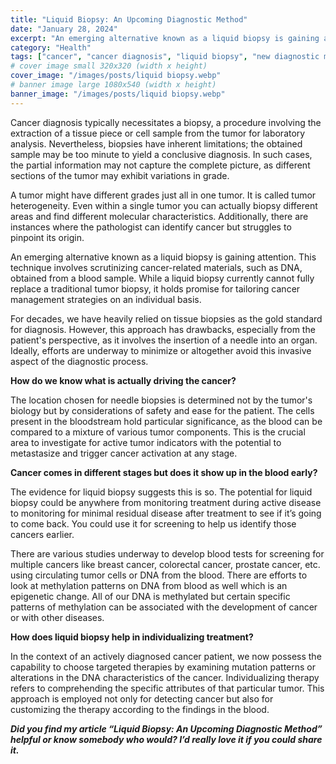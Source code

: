 ```yaml
---
title: "Liquid Biopsy: An Upcoming Diagnostic Method"
date: "January 28, 2024"
excerpt: "An emerging alternative known as a liquid biopsy is gaining attention. This technique involves scrutinizing cancer-related materials, such as DNA, obtained from a blood sample. While a liquid biopsy currently cannot fully replace a traditional tumor biopsy, it holds promise for tailoring cancer management strategies on an individual basis."
category: "Health"
tags: ["cancer", "cancer diagnosis", "liquid biopsy", "new diagnostic method", "upcoming lab test", "health innovation", "cancer research", "targeted therapy", "personalized medicine"]
# cover image small 320x320 (width x height)
cover_image: "/images/posts/liquid biopsy.webp"
# banner image large 1080x540 (width x height)
banner_image: "/images/posts/liquid biopsy.webp"
---
```

Cancer diagnosis typically necessitates a biopsy, a procedure involving the extraction of a tissue piece or cell sample from the tumor for laboratory analysis. Nevertheless, biopsies have inherent limitations; the obtained sample may be too minute to yield a conclusive diagnosis. In such cases, the partial information may not capture the complete picture, as different sections of the tumor may exhibit variations in grade.

A tumor might have different grades just all in one tumor. It is called tumor heterogeneity. Even within a single tumor you can actually biopsy different areas and find different molecular characteristics. Additionally, there are instances where the pathologist can identify cancer but struggles to pinpoint its origin.

An emerging alternative known as a liquid biopsy is gaining attention. This technique involves scrutinizing cancer-related materials, such as DNA, obtained from a blood sample. While a liquid biopsy currently cannot fully replace a traditional tumor biopsy, it holds promise for tailoring cancer management strategies on an individual basis.

For decades, we have heavily relied on tissue biopsies as the gold standard for diagnosis. However, this approach has drawbacks, especially from the patient's perspective, as it involves the insertion of a needle into an organ. Ideally, efforts are underway to minimize or altogether avoid this invasive aspect of the diagnostic process.

**How do we know what is actually driving the cancer?**

The location chosen for needle biopsies is determined not by the tumor's biology but by considerations of safety and ease for the patient. The cells present in the bloodstream hold particular significance, as the blood can be compared to a mixture of various tumor components. This is the crucial area to investigate for active tumor indicators with the potential to metastasize and trigger cancer activation at any stage.

**Cancer comes in different stages but does it show up in the blood early?**

The evidence for liquid biopsy suggests this is so. The potential for liquid biopsy could be anywhere from monitoring treatment during active disease to monitoring for minimal residual disease after treatment to see if it’s going to come back. You could use it for screening to help us identify those cancers earlier.

There are various studies underway to develop blood tests for screening for multiple cancers like breast cancer, colorectal cancer, prostate cancer, etc. using circulating tumor cells or DNA from the blood. There are efforts to look at methylation patterns on DNA from blood as well which is an epigenetic change. All of our DNA is methylated but certain specific patterns of methylation can be associated with the development of cancer or with other diseases.

**How does liquid biopsy help in individualizing treatment?**

In the context of an actively diagnosed cancer patient, we now possess the capability to choose targeted therapies by examining mutation patterns or alterations in the DNA characteristics of the cancer. Individualizing therapy refers to comprehending the specific attributes of that particular tumor. This approach is employed not only for detecting cancer but also for customizing the therapy according to the findings in the blood.

**_Did you find my article “Liquid Biopsy: An Upcoming Diagnostic Method” helpful or know somebody who would? I’d really love it if you could share it._**

